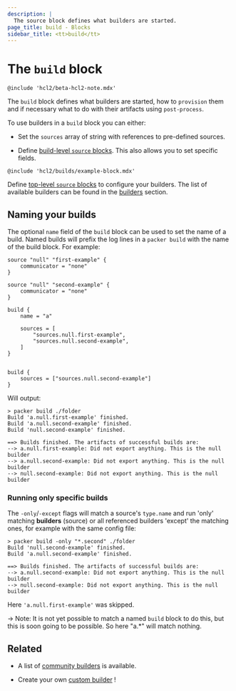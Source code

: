 ```yaml
---
description: |
  The source block defines what builders are started.
page_title: build - Blocks
sidebar_title: <tt>build</tt>
---
```


# The `build` block

`@include 'hcl2/beta-hcl2-note.mdx'`

The `build` block defines what builders are started, how to `provision` them
and if necessary what to do with their artifacts using `post-process`.

To use builders in a `build` block you can either:

- Set the `sources` array of string with references to pre-defined sources.

- Define [build-level `source` blocks](/docs/hcl2/blocks/build/source).
  This also allows you to set specific fields.

`@include 'hcl2/builds/example-block.mdx'`

Define [top-level `source` blocks](/docs/hcl2/blocks/source) to configure
your builders. The list of available builders can be found in the
[builders](/docs/builders) section.

## Naming your builds

The optional `name` field of the `build` block can be used to set the name of a
build. Named builds will prefix the log lines in a `packer build` with the name
of the build block. For example:

```hcl
source "null" "first-example" {
    communicator = "none"
}

source "null" "second-example" {
    communicator = "none"
}

build {
    name = "a"

    sources = [
        "sources.null.first-example",
        "sources.null.second-example",
    ]
}


build {
    sources = ["sources.null.second-example"]
}
```

Will output:

```shell-session
> packer build ./folder
Build 'a.null.first-example' finished.
Build 'a.null.second-example' finished.
Build 'null.second-example' finished.

==> Builds finished. The artifacts of successful builds are:
--> a.null.first-example: Did not export anything. This is the null builder
--> a.null.second-example: Did not export anything. This is the null builder
--> null.second-example: Did not export anything. This is the null builder
```

### Running only specific builds

The `-only`/`-except` flags will match a source's `type.name` and run 'only'
matching **builders** (source) or all referenced builders 'except' the matching
ones, for example with the same config file:

```shell-session
> packer build -only "*.second" ./folder
Build 'null.second-example' finished.
Build 'a.null.second-example' finished.

==> Builds finished. The artifacts of successful builds are:
--> a.null.second-example: Did not export anything. This is the null builder
--> null.second-example: Did not export anything. This is the null builder
```

Here `'a.null.first-example'` was skipped.

-> Note: It is not yet possible to match a named `build` block to do this, but
this is soon going to be possible. So here "a.\*" will match nothing.

## Related

- A list of [community
  builders](/community-tools#community-builders) is available.

- Create your own [custom builder](/docs/extending/custom-builders) !
